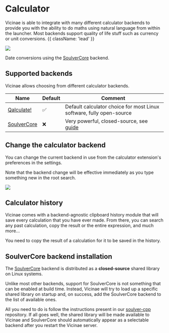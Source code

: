 
# Calculator

Vicinae is able to integrate with many different calculator backends to provide you with the ability to do maths using natural language from within the launcher.
Most backends support quality of life stuff such as currency or unit conversions. {{ className: 'lead' }}

![](/calculator-date.webp)

Date conversions using the [SoulverCore](https://github.com/vicinaehq/soulver-cpp) backend.

## Supported backends

Vicinae allows choosing from different calculator backends.

| Name | Default | Comment |
|------|-----------|---------|
| [Qalculate!](https://github.com/Qalculate/libqalculate) | ✅ | Default calculator choice for most Linux software, fully open-source |
| [SoulverCore](https://github.com/soulverteam/SoulverCore) | ❌ | Very powerful, closed-source, see [guide](/calculator#soulver-core-backend-installation) |

## Change the calculator backend

You can change the current backend in use from the calculator extension's preferences in the settings.

Note that the backend change will be effective immediately as you type something new in the root search.

![](/calculator-backend-settings.webp)

## Calculator history

Vicinae comes with a backend-agnostic clipboard history module that will save every calculation that you have ever made. From there, you can search any past calculation, copy the result or the entire expression, and much more...

<Note>
You need to copy the result of a calculation for it to be saved in the history.
</Note>

<p align="center">
  <ImageZoom
    src="/calculator-history.webp"
    alt="Calculator history"
  />
</p>

## SoulverCore backend installation

<ImageZoom
src="https://github.com/soulverteam/SoulverCore/raw/master/SoulverCoreIcon.png"
alt="SoulverCore"
width="150"
/>

The [SoulverCore](https://github.com/soulverteam/SoulverCore) backend is distributed as a **closed-source** shared library on Linux systems.

Unlike most other backends, support for SoulverCore is not something that can be enabled at build time. Instead, Vicinae will try to load up a specific shared library on startup and, on success, add the SoulverCore backend to the list of available ones.

All you need to do is follow the instructions present in our [soulver-cpp](https://github.com/vicinaehq/soulver-cpp) repository. If all goes well, the shared library will be made available to Vicinae and SoulverCore should automatically appear as a selectable backend after you restart the Vicinae server.

